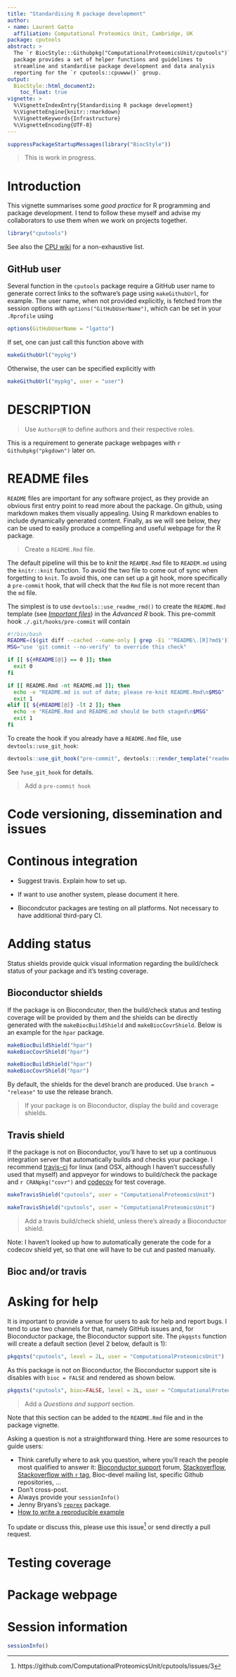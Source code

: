 ```yaml
---
title: "Standardising R package development"
author: 
- name: Laurent Gatto
  affiliation: Computational Proteomics Unit, Cambridge, UK
package: cputools
abstract: >
  The `r BiocStyle:::Githubpkg("ComputationalProteomicsUnit/cputools")`
  package provides a set of helper functions and guidelines to
  streamline and standardise package development and data analysis
  reporting for the `r cputools::cpuwww()` group.  
output:
  BiocStyle::html_document2:
    toc_float: true
vignette: >
  %\VignetteIndexEntry{Standardising R package development}
  %\VignetteEngine{knitr::rmarkdown}
  %\VignetteKeywords{Infrastructure}
  %\VignetteEncoding{UTF-8}
---
```


```r
suppressPackageStartupMessages(library("BiocStyle"))
```

> This is work in progress.

# Introduction

This vignette summarises some *good practice* for R programming and
package development. I tend to follow these myself and advise my
collaborators to use them when we work on projects together.


```r
library("cputools")
```

See also the
[CPU wiki](https://github.com/ComputationalProteomicsUnit/cputools/wiki)
for a non-exhaustive list. 

## GitHub user

Several function in the `cputools` package require a GitHub user name
to generate correct links to the software's page using
`makeGithubUrl`, for example. The user name, when not provided
explicitly, is fetched from the session options with
`options("GitHubUserName")`, which can be set in your `.Rprofile`
using

```r
options(GitHubUserName = "lgatto")
```

If set, one can just call this function above with 

```r
makeGithubUrl("mypkg")
```

Otherwise, the user can be specified explicitly with 

```r
makeGithubUrl("mypkg", user = "user")
```

# DESCRIPTION 

> Use `Authors@R` to define authors and their respective roles. 

This is a requirement to generate package webpages with 
`r Githubpkg("pkgdown")` later on.


# README files

`README` files are important for any software project, as they provide
an obvious first entry point to read more about the package. On
github, using markdown makes them visually appealing. Using R markdown
enables to include dynamically generated content. Finally, as we will
see below, they can be used to easily produce a compelling and useful
webpage for the R package.

> Create a `README.Rmd` file.

The default pipeline will this be to *knit* the `REAMDE.Rmd` file to
`READEM.md` using the `knitr::knit` function. To avoid the two file to
come out of sync when forgetting to `knit`. To avoid this, one can set
up a git hook, more specifically a `pre-commit` hook, that will check
that the `Rmd` file is not more recent than the `md` file.


The simplest is to use `devtools::use_readme_rmd()` to create the
`README.Rmd` template (see
[*Important files*](http://r-pkgs.had.co.nz/release.html#important-files))
in the *Advanced R* book. This pre-commit hook
`./.git/hooks/pre-commit` will contain 

```sh
#!/bin/bash
README=($(git diff --cached --name-only | grep -Ei '^README\.[R]?md$'))
MSG="use 'git commit --no-verify' to override this check"

if [[ ${#README[@]} == 0 ]]; then
  exit 0
fi

if [[ README.Rmd -nt README.md ]]; then
  echo -e "README.md is out of date; please re-knit README.Rmd\n$MSG"
  exit 1
elif [[ ${#README[@]} -lt 2 ]]; then
  echo -e "README.Rmd and README.md should be both staged\n$MSG"
  exit 1
fi
```

To create the hook if you already have a `README.Rmd` file, use
`devtools::use_git_hook`:

```r
devtools::use_git_hook("pre-commit", devtools:::render_template("readme-rmd-pre-commit.sh"))
```

See `?use_git_hook` for details.

> Add a `pre-commit hook`

# Code versioning, dissemination and issues



# Continous integration

- Suggest travis. Explain how to set up.
- If want to use another system, please document it here.

- Biocondcutor packages are testing on all platforms. Not necessary to
  have additional third-pary CI.


# Adding status

Status shields provide quick visual information regarding the
build/check status of your package and it's testing coverage. 

## Bioconductor shields

If the package is on Biocondcutor, then the build/check status and
testing coverage will be provided by them and the shields can be
directly generated with the `makeBiocBuildShield` and
`makeBiocCovrShield`. Below is an example for the `hpar` package.


```r
makeBiocBuildShield("hpar")
makeBiocCovrShield("hpar")
```

```r
makeBiocBuildShield("hpar")
makeBiocCovrShield("hpar")
```

By default, the shields for the devel branch are produced. Use `branch
= "release"` to use the release branch.

> If your package is on Bioconductor, display the build and coverage
> shields.

## Travis shield

If the package is not on Bioconductor, you'll have to set up a
continuous integration server that automatically builds and checks
your package. I recommend [travis-ci](https://travis-ci.org/) for
linux (and OSX, although I haven't successfully used that myself) and
appveyor for windows to build/check the package and 
`r CRANpkg("covr")` and [codecov](https://codecov.io/) for test coverage.


```r
makeTravisShield("cputools", user = "ComputationalProteomicsUnit")
```

```r
makeTravisShield("cputools", user = "ComputationalProteomicsUnit")
```

> Add a travis build/check shield, unless there's already a
> Bioconductor shield.

Note: I haven't looked up how to automatically generate the code for a
codecov shield yet, so that one will have to be cut and pasted
manually.

## Bioc and/or travis

# Asking for help

It is important to provide a venue for users to ask for help and
report bugs. I tend to use two channels for that, namely GitHub issues
and, for Bioconductor package, the Bioconductor support site. The
`pkgqsts` function will create a default section (level 2 below,
default is 1):

```r
pkgqsts("cputools", level = 2L, user = "ComputationalProteomicsUnit")
```

As this package is not on Bioconductor, the Bioconductor support site
is disables with `bioc = FALSE` and rendered as shown below.

```r
pkgqsts("cputools", bioc=FALSE, level = 2L, user = "ComputationalProteomicsUnit")
```

> Add a *Questions and support* section.

Note that this section can be added to the `README.Rmd` file and in
the package vignette.



Asking a question is not a straightforward thing. Here are some
resources to guide users: 

- Think carefully where to ask you question, where you'll reach the
  people most qualified to answer it:
  [Bioconductor support](https://support.bioconductor.org/) forum,
  [Stackoverflow](https://stackoverflow.com/),
  [Stackoverflow with `r` tag](https://stackoverflow.com/questions/tagged/r),
  Bioc-devel mailing list, specific Github repositories, ...
- Don't cross-post.
- Always provide your `sessionInfo()`
- Jenny Bryans's [`reprex`](https://github.com/jennybc/reprex) package.
- [How to write a reproducible example](http://adv-r.had.co.nz/Reproducibility.html)

To update or discuss this, please use this
issue^[https://github.com/ComputationalProteomicsUnit/cputools/issues/3]
or send directly a pull request.

# Testing coverage

# Package webpage

# Session information

```r
sessionInfo()
```

